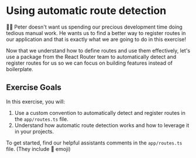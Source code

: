 # Using automatic route detection

👨‍💼 Peter doesn't want us spending our precious development time doing tedious
manual work. He wants us to find a better way to register routes in our application and that
is exactly what we are going to do in this exercise!

Now that we understand how to define routes and use them effectively, let's use a package
from the React Router team to automatically detect and register routes for us so we can focus
on building features instead of boilerplate.

## Exercise Goals

In this exercise, you will:

1. Use a custom convention to automatically detect and register routes in the `app/routes.ts` file.
2. Understand how automatic route detection works and how to leverage it in your projects.

To get started, find our helpful assistants comments in the `app/routes.ts` file. (They include 🐨 emoji)
